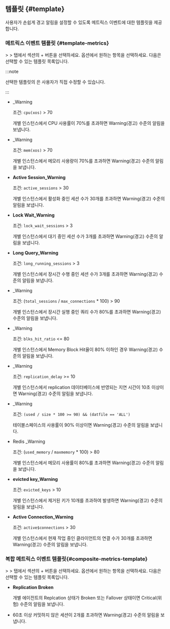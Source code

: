 ## 템플릿 {#template}

사용자가 손쉽게 경고 알림을 설정할 수 있도록 메트릭스 이벤트에 대한 템플릿을 제공합니다.

### 메트릭스 이벤트 템플릿 {#template-metrics}

<Cmdname sid="event_statistic" className="uitext" /> &gt; <Cmdname sid="event_setting" className="uitext" /> &gt; <Cmdname sid="metrics" className="uitext" /> 탭에서 <Cmdname sid="metrics" className="uitext" /> 섹션의 <span class="uitext">+</span> <Cmdname sid="add_notification" className="uitext" /> 버튼을 선택하세요. <Cmdname sid="template" className="uitext" /> 옵션에서 원하는 항목을 선택하세요. 다음은 선택할 수 있는 템플릿 목록입니다.

:::note

선택한 템플릿의 <Cmdname sid="metrics_event_rules" className="uitext" />은 사용자가 직접 수정할 수 있습니다.

:::

<Xclude product="redis">

* <Cmdname sid="cpu_usage" className="uitext" /><span class="uitext">_Warning</span>

  조건: `cpu(xos)` \> 70

  개별 인스턴스에서 CPU 사용률이 70%를 초과하면 <span class='slow'>Warning</span>(경고) 수준의 알림을 보냅니다.

* <Cmdname sid="memory_usage" className="uitext" /><span class="uitext">_Warning</span>

  조건: `mem(xos)` \> 70

  개별 인스턴스에서 메모리 사용량이 70%를 초과하면 <span class='slow'>Warning</span>(경고) 수준의 알림을 보냅니다.

</Xclude>

<Xclude product="redis,mongodb">

* **Active Session_Warning**

  조건: `active_sessions` \> 30

  개별 인스턴스에서 활성화 중인 세션 수가 30개를 초과하면 <span class='slow'>Warning</span>(경고) 수준의 알림을 보냅니다.

* **Lock Wait_Warning**

  조건: `lock_wait_sessions` \> 3

  개별 인스턴스에서 대기 중인 세션 수가 3개를 초과하면 <span class='slow'>Warning</span>(경고) 수준의 알림을 보냅니다.

* **Long Query_Warning**

  조건: `long_running_sessions` \> 3

  개별 인스턴스에서 장시간 수행 중인 세션 수가 3개를 초과하면 <span class='slow'>Warning</span>(경고) 수준의 알림을 보냅니다.

</Xclude>

<InDoc product="postgresql">

* <Cmdname sid="TTL07136" className="uitext" /><span class="uitext">_Warning</span>

  조건: (`total_sessions` / `max_connections` * 100) \> 90

  개별 인스턴스에서 장시간 실행 중인 쿼리 수가 80%를 초과하면 <span class='slow'>Warning</span>(경고) 수준의 알림을 보냅니다.

* <Cmdname sid="TTL07137" className="uitext" /><span class="uitext">_Warning</span>

  조건: `blks_hit_ratio` \<\= 80

  개별 인스턴스에서 Memory Block Hit율이 80% 이하인 경우 <span class='slow'>Warning</span>(경고) 수준의 알림을 보냅니다.

* <Cmdname sid="TTL07138" className="uitext" /><span class="uitext">_Warning</span>

  조건: `replication_delay` \>\= 10

  개별 인스턴스에서 replication 데이터베이스에 반영되는 지연 시간이 10초 이상이면 <span class='slow'>Warning</span>(경고) 수준의 알림을 보냅니다.

</InDoc>

<InDoc product="oracle,oracle-v1,oracle-pro">

* <Cmdname sid="TTL08553" className="uitext" /><span class="uitext">_Warning</span>

  조건: `(used / size * 100 >= 90) && (datfile == 'ALL')`

  테이블스페이스의 사용률이 90% 이상이면 <span class='slow'>Warning</span>(경고) 수준의 알림을 보냅니다.

</InDoc>

<InDoc product="redis">

* <span className="uitext">Redis</span> <Cmdname sid="memory_usage" className="uitext" /><span class="uitext">_Warning</span>

  조건: (`used_memory` \/ `maxmemory` * 100) \> 80

  개별 인스턴스에서 메모리 사용률이 80%를 초과하면 <span class='slow'>Warning</span>(경고) 수준의 알림을 보냅니다.

* **evicted key_Warning**

  조건: `evicted_keys` \> 10

  개별 인스턴스에서 제거된 키가 10개를 초과하여 발생하면 <span class='slow'>Warning</span>(경고) 수준의 알림을 보냅니다.

</InDoc>

<InDoc product="mongodb">

* **Active Connection_Warning**

  조건: `active$connections` \> 30

  개별 인스턴스에서 현재 작업 중인 클라이언트의 연결 수가 30개를 초과하면 <span class='slow'>Warning</span>(경고) 수준의 알림을 보냅니다.

</InDoc>

<InDoc product="postgresql">

### 복합 메트릭스 이벤트 템플릿{#composite-metrics-template}

<Cmdname sid="event_statistic" className="uitext" /> &gt; <Cmdname sid="event_setting" className="uitext" /> &gt; <Cmdname sid="metrics" className="uitext" /> 탭에서 <Cmdname sid="composite_metrics" className="uitext" /> 섹션의 <span class="uitext">+</span> <Cmdname sid="add_notification" className="uitext" /> 버튼을 선택하세요. <Cmdname sid="template" className="uitext" /> 옵션에서 원하는 항목을 선택하세요. 다음은 선택할 수 있는 템플릿 목록입니다.

* **Replication Broken**

  개별 에이전트의 Replcation 상태가 Broken 또는 Fallover 상태이면 <span class='vslow'>Critical</span>(위험) 수준의 알림을 보냅니다.

* <Cmdname sid="TTL07141" className="uitext" />

  60초 이상 커밋하지 않은 세션이 2개를 초과하면 <span class='slow'>Warning</span>(경고) 수준의 알림을 보냅니다.

</InDoc>